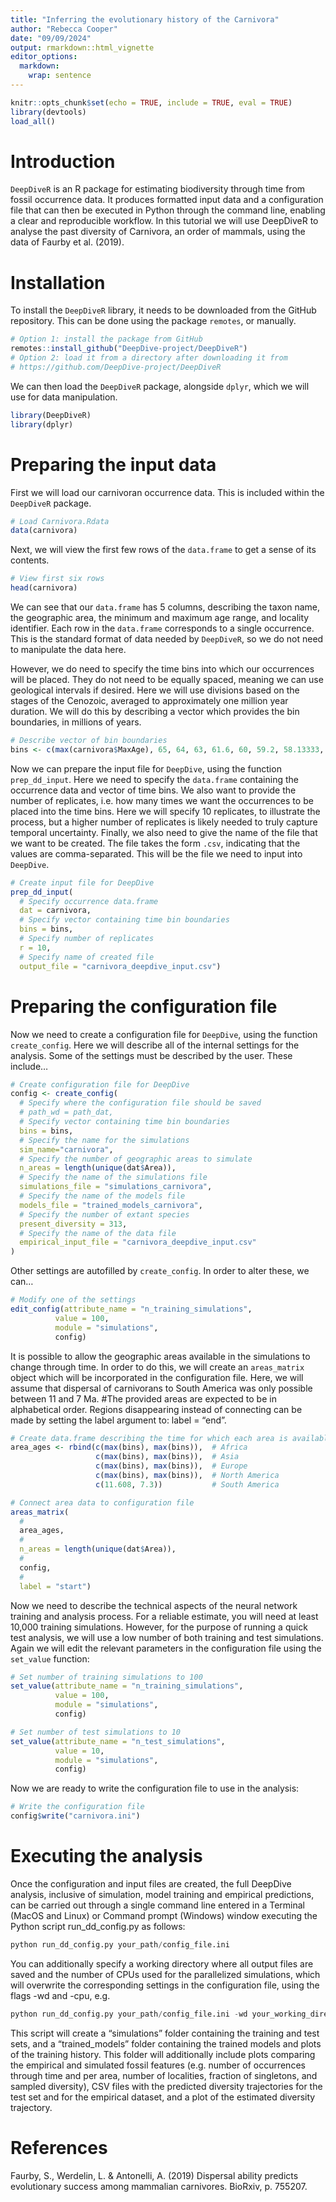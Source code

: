 ```yaml
---
title: "Inferring the evolutionary history of the Carnivora"
author: "Rebecca Cooper"
date: "09/09/2024"
output: rmarkdown::html_vignette
editor_options: 
  markdown: 
    wrap: sentence
---
```


```r
knitr::opts_chunk$set(echo = TRUE, include = TRUE, eval = TRUE)
library(devtools)
load_all()
```

# Introduction

`DeepDiveR` is an R package for estimating biodiversity through time from fossil occurrence data.
It produces formatted input data and a configuration file that can then be executed in Python through the command line, enabling a clear and reproducible workflow.
In this tutorial we will use DeepDiveR to analyse the past diversity of Carnivora, an order of mammals, using the data of Faurby et al. (2019).

# Installation

To install the `DeepDiveR` library, it needs to be downloaded from the GitHub repository.
This can be done using the package `remotes`, or manually.

```r
# Option 1: install the package from GitHub
remotes::install_github("DeepDive-project/DeepDiveR")
# Option 2: load it from a directory after downloading it from
# https://github.com/DeepDive-project/DeepDiveR
```

We can then load the `DeepDiveR` package, alongside `dplyr`, which we will use for data manipulation.

```r
library(DeepDiveR)
library(dplyr)
```

# Preparing the input data

First we will load our carnivoran occurrence data.
This is included within the `DeepDiveR` package.

```r
# Load Carnivora.Rdata
data(carnivora)
```

Next, we will view the first few rows of the `data.frame` to get a sense of its contents.

```r
# View first six rows
head(carnivora)
```

We can see that our `data.frame` has 5 columns, describing the taxon name, the geographic area, the minimum and maximum age range, and locality identifier.
Each row in the `data.frame` corresponds to a single occurrence.
This is the standard format of data needed by `DeepDiveR`, so we do not need to manipulate the data here.

However, we do need to specify the time bins into which our occurrences will be placed.
They do not need to be equally spaced, meaning we can use geological intervals if desired.
Here we will use divisions based on the stages of the Cenozoic, averaged to approximately one million year duration.
We will do this by describing a vector which provides the bin boundaries, in millions of years.

```r
# Describe vector of bin boundaries
bins <- c(max(carnivora$MaxAge), 65, 64, 63, 61.6, 60, 59.2, 58.13333, 57.06667, 56, 54.975, 53.95, 52.925, 51.9, 50.875, 49.85, 48.825, 47.8, 46.85714, 45.91429, 44.97143, 44.02857, 43.08571, 42.14286, 41.2, 40.03667, 38.87333, 37.71, 36.7575, 35.805, 34.8525, 33.9, 32.88667, 31.87333, 30.86, 29.84667, 28.83333, 27.82, 26.862, 25.904, 24.946, 23.988, 23.03, 22.16667, 21.30333, 20.44, 19.3225, 18.205, 17.0875, 15.97, 14.895, 13.82, 12.725, 11.63, 10.534, 9.438, 8.342, 7.246, 6.2895, 5.333, 4.4665, 3.6, 2.58, 1.8, 0.774, 0.129, 0)
```

Now we can prepare the input file for `DeepDive`, using the function `prep_dd_input`.
Here we need to specify the `data.frame` containing the occurrence data and vector of time bins.
We also want to provide the number of replicates, i.e. how many times we want the occurrences to be placed into the time bins.
Here we will specify 10 replicates, to illustrate the process, but a higher number of replicates is likely needed to truly capture temporal uncertainty.
Finally, we also need to give the name of the file that we want to be created.
The file takes the form `.csv`, indicating that the values are comma-separated.
This will be the file we need to input into `DeepDive`.

```r
# Create input file for DeepDive
prep_dd_input(
  # Specify occurrence data.frame
  dat = carnivora,
  # Specify vector containing time bin boundaries
  bins = bins,
  # Specify number of replicates
  r = 10,
  # Specify name of created file
  output_file = "carnivora_deepdive_input.csv")
```

# Preparing the configuration file

Now we need to create a configuration file for `DeepDive`, using the function `create_config`.
Here we will describe all of the internal settings for the analysis.
Some of the settings must be described by the user.
These include...

```r
# Create configuration file for DeepDive
config <- create_config(
  # Specify where the configuration file should be saved
  # path_wd = path_dat,
  # Specify vector containing time bin boundaries
  bins = bins,
  # Specify the name for the simulations
  sim_name="carnivora",
  # Specify the number of geographic areas to simulate
  n_areas = length(unique(dat$Area)),
  # Specify the name of the simulations file
  simulations_file = "simulations_carnivora",
  # Specify the name of the models file
  models_file = "trained_models_carnivora",
  # Specify the number of extant species
  present_diversity = 313,
  # Specify the name of the data file
  empirical_input_file = "carnivora_deepdive_input.csv"
)
```

Other settings are autofilled by `create_config`.
In order to alter these, we can...

```r
# Modify one of the settings
edit_config(attribute_name = "n_training_simulations", 
          value = 100, 
          module = "simulations",
          config)
```

It is possible to allow the geographic areas available in the simulations to change through time.
In order to do this, we will create an `areas_matrix` object which will be incorporated in the configuration file.
Here, we will assume that dispersal of carnivorans to South America was only possible between 11 and 7 Ma.
#The provided areas are expected to be in alphabetical order.
Regions disappearing instead of connecting can be made by setting the label argument to: label = "end".

```r
# Create data.frame describing the time for which each area is available
area_ages <- rbind(c(max(bins), max(bins)),  # Africa 
                   c(max(bins), max(bins)),  # Asia
                   c(max(bins), max(bins)),  # Europe
                   c(max(bins), max(bins)),  # North America
                   c(11.608, 7.3))           # South America 

# Connect area data to configuration file
areas_matrix(
  #
  area_ages,
  #
  n_areas = length(unique(dat$Area)),
  #
  config,
  #
  label = "start")
```

Now we need to describe the technical aspects of the neural network training and analysis process.
For a reliable estimate, you will need at least 10,000 training simulations.
However, for the purpose of running a quick test analysis, we will use a low number of both training and test simulations.
Again we will edit the relevant parameters in the configuration file using the `set_value` function:

```r
# Set number of training simulations to 100
set_value(attribute_name = "n_training_simulations", 
          value = 100, 
          module = "simulations",
          config)

# Set number of test simulations to 10
set_value(attribute_name = "n_test_simulations", 
          value = 10, 
          module = "simulations",
          config)
```

Now we are ready to write the configuration file to use in the analysis:

```r
# Write the configuration file
config$write("carnivora.ini")
```

# Executing the analysis

Once the configuration and input files are created, the full DeepDive analysis, inclusive of simulation, model training and empirical predictions, can be carried out through a single command line entered in a Terminal (MacOS and Linux) or Command prompt (Windows) window executing the Python script run_dd_config.py as follows:

```python
python run_dd_config.py your_path/config_file.ini
```

You can additionally specify a working directory where all output files are saved and the number of CPUs used for the parallelized simulations, which will overwrite the corresponding settings in the configuration file, using the flags -wd and -cpu, e.g.

```python
python run_dd_config.py your_path/config_file.ini -wd your_working_directory -cpu 64
```

This script will create a "simulations" folder containing the training and test sets, and a "trained_models" folder containing the trained models and plots of the training history.
This folder will additionally include plots comparing the empirical and simulated fossil features (e.g. number of occurrences through time and per area, number of localities, fraction of singletons, and sampled diversity), CSV files with the predicted diversity trajectories for the test set and for the empirical dataset, and a plot of the estimated diversity trajectory.

# References

Faurby, S., Werdelin, L.
& Antonelli, A.
(2019) Dispersal ability predicts evolutionary success among mammalian carnivores.
BioRxiv, p. 755207.
